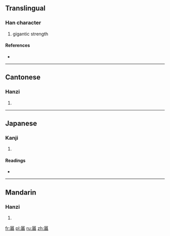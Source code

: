{{also|屓}}
==Translingual==

===Han character===
{{Han char|rn=44|rad=尸|as=21|sn=24|four=7728<sub>6</sub>|canj=尸月金金 (SBCC)}}

# gigantic strength

====References====
* {{Han ref|kx=0304.090|dkj=07823|dj=0603.020|hdz=20983.020|uh=5C6D|ud=23661|bh=F8A8|bd=63656}}

----

==Cantonese==

===Hanzi===
{{yue-hanzi|jyut=|y=ai3}}

# {{defn|lang=yue|sort=尸21}}

----

==Japanese==

===Kanji===
{{ja-kanji|grade=|rs=尸21}}

# {{defn|lang=ja|sort=尸21}}

====Readings====
* {{ja-readings|on=[[き]] (ki)|kun=[[さかん]] (sakan), [[きびしい]] (kibishii)}}

----

==Mandarin==

===Hanzi===
{{cmn-hanzi|pin=[[cǎo]] ([[cao3]]), [[xì]] ([[xi4]])|wg=ts'ao<sup>3</sup>, hsi<sup>4</sup>}}

# {{defn|lang=cmn|sort=尸21}}

[[fr:屭]]
[[pl:屭]]
[[ru:屭]]
[[zh:屭]]